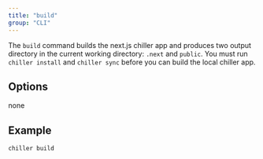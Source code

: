 ```yaml
---
title: "build"
group: "CLI"
---
```


The `build` command builds the next.js chiller app and produces two output directory in the current working directory: `.next` and `public`. You must run `chiller install` and `chiller sync` before you can build the local chiller app.

## Options

none

## Example

```
chiller build
```